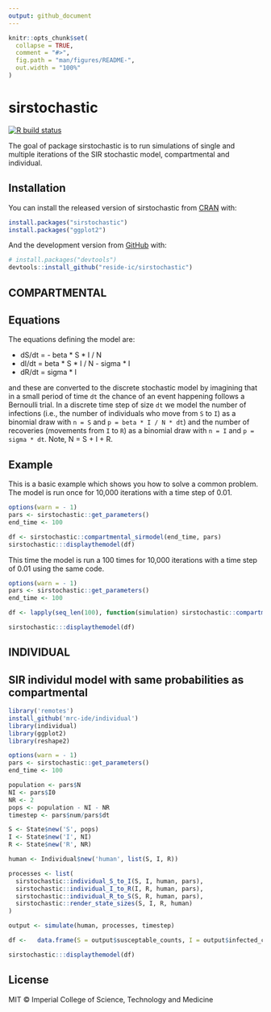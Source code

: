 ```yaml
---
output: github_document
---
```


<!-- README.md is generated from README.Rmd. Please edit that file -->

```r
knitr::opts_chunk$set(
  collapse = TRUE,
  comment = "#>",
  fig.path = "man/figures/README-",
  out.width = "100%"
)
```

# sirstochastic

<!-- badges: start -->
[![R build status](https://github.com/reside-ic/sirstochastic/workflows/R-CMD-check/badge.svg)](https://github.com/reside-ic/sirstochastic/actions)
<!-- badges: end -->

The goal of package sirstochastic is to run simulations of single and multiple iterations of the SIR stochastic model, compartmental and individual.

## Installation

You can install the released version of sirstochastic from [CRAN](https://CRAN.R-project.org) with:

``` r
install.packages("sirstochastic")
install.packages("ggplot2")
```

And the development version from [GitHub](https://github.com/) with:

``` r
# install.packages("devtools")
devtools::install_github("reside-ic/sirstochastic")
```
## COMPARTMENTAL
## Equations

The equations defining the model are:

* dS/dt = - beta * S * I / N
* dI/dt = beta * S * I / N - sigma * I
* dR/dt = sigma * I


and these are converted to the discrete stochastic model by imagining that in a small period of time `dt` the chance of an event happening follows a Bernoulli trial. In a discrete time step of size `dt` we model the number of infections (i.e., the number of individuals who move from `S` to `I`) as a binomial draw with `n = S` and `p = beta * I / N * dt`) and the number of recoveries (movements from `I` to `R`) as a binomial draw with `n = I` and `p = sigma * dt`. Note, N = S + I + R.

## Example

This is a basic example which shows you how to solve a common problem. The model is run once for 10,000 iterations with a time step of 0.01.

```r
options(warn = - 1) 
pars <- sirstochastic::get_parameters()
end_time <- 100

df <- sirstochastic::compartmental_sirmodel(end_time, pars)
sirstochastic:::displaythemodel(df)

```

This time the model is run a 100 times for 10,000 iterations with a time step of 0.01 using the same code.

```r
options(warn = - 1) 
pars <- sirstochastic::get_parameters()
end_time <- 100

df <- lapply(seq_len(100), function(simulation) sirstochastic::compartmental_sirmodel(end_time, pars))

sirstochastic:::displaythemodel(df) 

```

## INDIVIDUAL

## SIR individul model with same probabilities as compartmental

```r
library('remotes')
install_github('mrc-ide/individual')
library(individual)
library(ggplot2)
library(reshape2)

options(warn = - 1) 
pars <- sirstochastic::get_parameters()
end_time <- 100

population <- pars$N
NI <- pars$I0
NR <- 2
pops <- population - NI - NR
timestep <- pars$num/pars$dt

S <- State$new('S', pops)
I <- State$new('I', NI)
R <- State$new('R', NR)

human <- Individual$new('human', list(S, I, R))

processes <- list(
  sirstochastic::individual_S_to_I(S, I, human, pars),
  sirstochastic::individual_I_to_R(I, R, human, pars),
  sirstochastic::individual_R_to_S(S, R, human, pars),
  sirstochastic::render_state_sizes(S, I, R, human)
)

output <- simulate(human, processes, timestep)

df <-   data.frame(S = output$susceptable_counts, I = output$infected_counts, R = output$recovered_counts, time = output$time, type = "Individual",  legend = "Individual", stringsAsFactors = FALSE)

sirstochastic:::displaythemodel(df)

```

## License

MIT © Imperial College of Science, Technology and Medicine

